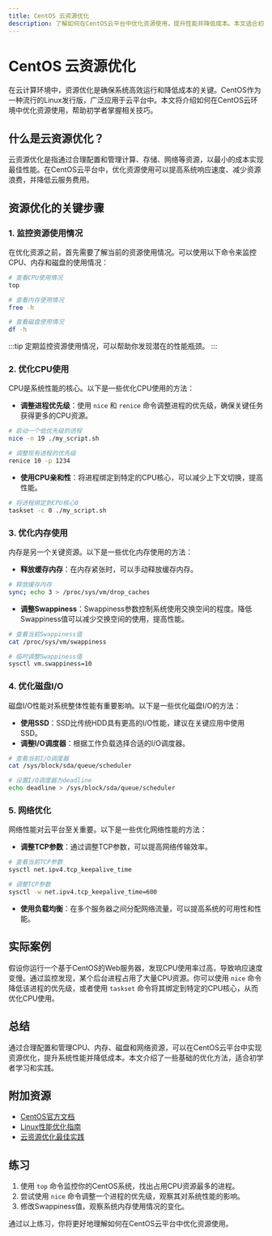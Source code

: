 ```yaml
---
title: CentOS 云资源优化
description: 了解如何在CentOS云平台中优化资源使用，提升性能并降低成本。本文适合初学者，涵盖基础概念、实际案例和代码示例。
---
```


# CentOS 云资源优化

在云计算环境中，资源优化是确保系统高效运行和降低成本的关键。CentOS作为一种流行的Linux发行版，广泛应用于云平台中。本文将介绍如何在CentOS云环境中优化资源使用，帮助初学者掌握相关技巧。

## 什么是云资源优化？

云资源优化是指通过合理配置和管理计算、存储、网络等资源，以最小的成本实现最佳性能。在CentOS云平台中，优化资源使用可以提高系统响应速度、减少资源浪费，并降低云服务费用。

## 资源优化的关键步骤

### 1. 监控资源使用情况

在优化资源之前，首先需要了解当前的资源使用情况。可以使用以下命令来监控CPU、内存和磁盘的使用情况：

```bash
# 查看CPU使用情况
top

# 查看内存使用情况
free -h

# 查看磁盘使用情况
df -h
```

:::tip
定期监控资源使用情况，可以帮助你发现潜在的性能瓶颈。
:::

### 2. 优化CPU使用

CPU是系统性能的核心。以下是一些优化CPU使用的方法：

- **调整进程优先级**：使用 `nice` 和 `renice` 命令调整进程的优先级，确保关键任务获得更多的CPU资源。

```bash
# 启动一个低优先级的进程
nice -n 19 ./my_script.sh

# 调整现有进程的优先级
renice 10 -p 1234
```

- **使用CPU亲和性**：将进程绑定到特定的CPU核心，可以减少上下文切换，提高性能。

```bash
# 将进程绑定到CPU核心0
taskset -c 0 ./my_script.sh
```

### 3. 优化内存使用

内存是另一个关键资源。以下是一些优化内存使用的方法：

- **释放缓存内存**：在内存紧张时，可以手动释放缓存内存。

```bash
# 释放缓存内存
sync; echo 3 > /proc/sys/vm/drop_caches
```

- **调整Swappiness**：Swappiness参数控制系统使用交换空间的程度。降低Swappiness值可以减少交换空间的使用，提高性能。

```bash
# 查看当前Swappiness值
cat /proc/sys/vm/swappiness

# 临时调整Swappiness值
sysctl vm.swappiness=10
```

### 4. 优化磁盘I/O

磁盘I/O性能对系统整体性能有重要影响。以下是一些优化磁盘I/O的方法：

- **使用SSD**：SSD比传统HDD具有更高的I/O性能，建议在关键应用中使用SSD。
- **调整I/O调度器**：根据工作负载选择合适的I/O调度器。

```bash
# 查看当前I/O调度器
cat /sys/block/sda/queue/scheduler

# 设置I/O调度器为deadline
echo deadline > /sys/block/sda/queue/scheduler
```

### 5. 网络优化

网络性能对云平台至关重要。以下是一些优化网络性能的方法：

- **调整TCP参数**：通过调整TCP参数，可以提高网络传输效率。

```bash
# 查看当前TCP参数
sysctl net.ipv4.tcp_keepalive_time

# 调整TCP参数
sysctl -w net.ipv4.tcp_keepalive_time=600
```

- **使用负载均衡**：在多个服务器之间分配网络流量，可以提高系统的可用性和性能。

## 实际案例

假设你运行一个基于CentOS的Web服务器，发现CPU使用率过高，导致响应速度变慢。通过监控发现，某个后台进程占用了大量CPU资源。你可以使用 `nice` 命令降低该进程的优先级，或者使用 `taskset` 命令将其绑定到特定的CPU核心，从而优化CPU使用。

## 总结

通过合理配置和管理CPU、内存、磁盘和网络资源，可以在CentOS云平台中实现资源优化，提升系统性能并降低成本。本文介绍了一些基础的优化方法，适合初学者学习和实践。

## 附加资源

- [CentOS官方文档](https://www.centos.org/docs/)
- [Linux性能优化指南](https://www.kernel.org/doc/html/latest/admin-guide/sysctl/index.html)
- [云资源优化最佳实践](https://aws.amazon.com/cn/blogs/architecture-tag/cloud-optimization-best-practices/)

## 练习

1. 使用 `top` 命令监控你的CentOS系统，找出占用CPU资源最多的进程。
2. 尝试使用 `nice` 命令调整一个进程的优先级，观察其对系统性能的影响。
3. 修改Swappiness值，观察系统内存使用情况的变化。

通过以上练习，你将更好地理解如何在CentOS云平台中优化资源使用。